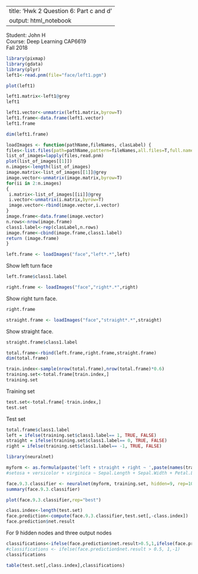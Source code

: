 ---
title: 'Hwk 2 Question 6: Part c and d'
output: html_notebook
----
Student: John H<br/>
Course: Deep Learning CAP6619 <br/>
Fall 2018

```{r}
library(pixmap)
library(gdata)
library(plyr)
left1<-read.pnm(file="face/left1.pgm")
```
```{r}
plot(left1)
```

```{r}
left1.matrix<-left1@grey
left1
```
```{r}
left1.vector<-unmatrix(left1.matrix,byrow=T)
left1.frame<-data.frame(left1.vector)
left1.frame
```

```{r}
dim(left1.frame)
```

```{r}
loadImages <- function(pathName,fileNames, clasLabel) {
files<-list.files(path=pathName,pattern=fileNames,all.files=T,full.name=T,no..=T)
list_of_images=lapply(files,read.pnm)
plot(list_of_images[[1]])
n.images<-length(list_of_images)
image.matrix<-list_of_images[[1]]@grey
image.vector<-unmatrix(image.matrix,byrow=T)
for(ii in 2:n.images)
{
 i.matrix<-list_of_images[[ii]]@grey
 i.vector<-unmatrix(i.matrix,byrow=T)
 image.vector<-rbind(image.vector,i.vector)
}
image.frame<-data.frame(image.vector)
n.rows<-nrow(image.frame)
class1.label<-rep(clasLabel,n.rows)
image.frame<-cbind(image.frame,class1.label)
return (image.frame)
}
```

```{r}
left.frame <- loadImages("face","left*.*",left)
```
Show left turn face

```{r}
left.frame$class1.label
```

```{r}
right.frame <- loadImages("face","right*.*",right)
```
Show right turn face.
```{r}
right.frame
```
```{r}
straight.frame <- loadImages("face","straight*.*",straight)
```
Show straight face.
```{r}
straight.frame$class1.label
```

```{r}
total.frame<-rbind(left.frame,right.frame,straight.frame)
dim(total.frame)
```

```{r}
train.index<-sample(nrow(total.frame),nrow(total.frame)*0.6)
training.set<-total.frame[train.index,]
training.set
```
Training set
```{r}
test.set<-total.frame[-train.index,]
test.set
```
Test set


```{r}
total.frame$class1.label
left = ifelse(training.set$class1.label== 1, TRUE, FALSE)
straight = ifelse(training.set$class1.label== 0, TRUE, FALSE)
right = ifelse(training.set$class1.label== -1, TRUE, FALSE)
```

```{r}
library(neuralnet)

myform <- as.formula(paste('left + straight + right ~ ',paste(names(training.set[!names(training.set) %in% 'class1.label']), collapse = ' + ')))
#setosa + versicolor + virginica ~ Sepal.Length + Sepal.Width + Petal.Length + Petal.Width

face.9.3.classifier <- neuralnet(myform, training.set, hidden=9, rep=10, linear.output = TRUE, threshold = 0.1)
summary(face.9.3.classifier)
```

```{r}
plot(face.9.3.classifier,rep="best")
```

```{r}
class.index<-length(test.set)
face.prediction<-compute(face.9.3.classifier,test.set[,-class.index])
face.prediction$net.result
```
For 9 hidden nodes and three output nodes

```{r}
classifications<-ifelse(face.prediction$net.result>0.5,1,ifelse(face.prediction$net.result<0,-1,0))
#classifications <- ifelse(face.prediction$net.result > 0.5, 1,-1)
classifications
```

```{r}
table(test.set[,class.index],classifications)
```

